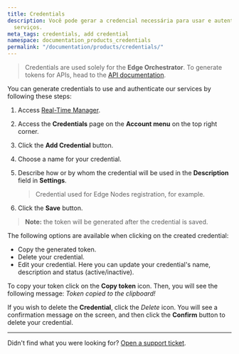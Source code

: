 ```yaml
---
title: Credentials
description: Você pode gerar a credencial necessária para usar e autenticar os nossos
  serviços.
meta_tags: credentials, add credential
namespace: documentation_products_credentials
permalink: "/documentation/products/credentials/"
---
```


> Credentials are used solely for the **Edge Orchestrator**. To generate tokens for APIs, head to the [API documentation](https://api.azion.com/).

You can generate credentials to use and authenticate our services by following these steps:

1. Access [Real-Time Manager](https://manager.azion.com/).
2. Access the **Credentials** page on the **Account menu** on the top right corner.
3. Click the **Add Credential** button.
4. Choose a name for your credential.
5. Describe how or by whom the credential will be used in the **Description** field in **Settings**.

   > Credential used for Edge Nodes registration, for example.

6. Click the **Save** button.

> **Note:** the token will be generated after the credential is saved.

The following options are available when clicking on the created credential:

- Copy the generated token.
- Delete your credential.
- Edit your credential. Here you can update your credential's name, description and status (active/inactive).

To copy your token click on the **Copy token** icon. Then, you will see the following message: *Token copied to the clipboard!*

If you wish to delete the **Credential**, click the *Delete* icon. You will see a confirmation message on the screen, and then click the **Confirm** button to delete your credential.

---

Didn't find what you were looking for? [Open a support ticket](https://tickets.azion.com/).
